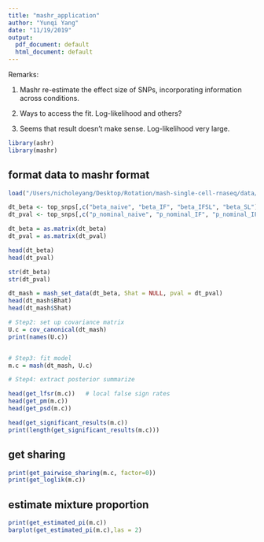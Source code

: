 ```yaml
---
title: "mashr_application"
author: "Yunqi Yang"
date: "11/19/2019"
output:
  pdf_document: default
  html_document: default
---
```


Remarks: 

1. Mashr re-estimate the effect size of SNPs, incorporating information across conditions. 

2. Ways to access the fit. Log-likelihood and others?

3. Seems that result doesn't make sense. Log-likelihood very large. 



```r

library(ashr)
library(mashr)

```



## format data to mashr format 

```r

load("/Users/nicholeyang/Desktop/Rotation/mash-single-cell-rnaseq/data/top_snps.RData")

dt_beta <- top_snps[,c("beta_naive", "beta_IF", "beta_IFSL", "beta_SL")]
dt_pval <- top_snps[,c("p_nominal_naive", "p_nominal_IF", "p_nominal_IFSL", "p_nominal_SL")]

dt_beta = as.matrix(dt_beta)
dt_pval = as.matrix(dt_pval)

head(dt_beta)
head(dt_pval)

str(dt_beta)
str(dt_pval)
```


```r

dt_mash = mash_set_data(dt_beta, Shat = NULL, pval = dt_pval)
head(dt_mash$Bhat)
head(dt_mash$Shat)
```



```r

# Step2: set up covariance matrix 
U.c = cov_canonical(dt_mash)  
print(names(U.c))


# Step3: fit model 
m.c = mash(dt_mash, U.c)

```


```r

# Step4: extract posterior summarize 

head(get_lfsr(m.c))   # local false sign rates
head(get_pm(m.c))
head(get_psd(m.c))

head(get_significant_results(m.c))
print(length(get_significant_results(m.c)))
```


## get sharing
```r

print(get_pairwise_sharing(m.c, factor=0))
print(get_loglik(m.c))


```

## estimate mixture proportion
```r

print(get_estimated_pi(m.c))
barplot(get_estimated_pi(m.c),las = 2)

```

